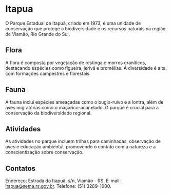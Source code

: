 # Itapua

O Parque Estadual de Itapuã, criado em 1973, é uma unidade de conservação que protege a biodiversidade e os recursos naturais na região de Viamão, Rio Grande do Sul.

## Flora

A flora é composta por vegetação de restinga e morros graníticos, destacando espécies como figueira, jerivá e bromélias. A diversidade é alta, com formações campestres e florestais.

## Fauna

A fauna inclui espécies ameaçadas como o bugio-ruivo e a lontra, além de aves migratórias como o maçarico-acanelado. O parque é crucial para a conservação da biodiversidade regional.

## Atividades

As atividades no parque incluem trilhas para caminhadas, observação de aves e educação ambiental, promovendo o contato com a natureza e a conscientização sobre conservação.

## Contatos

Endereço: Estrada do Itapuã, s/n, Viamão - RS.
E-mail: itapua@sema.rs.gov.br. Telefone: (51) 3289-1000.